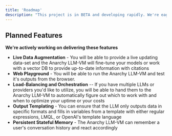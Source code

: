 ```yaml
---
title: 'Roadmap'
description: "This project is in BETA and developing rapidly. We're eager to get your feedback and discuss your ideas."
---
```


## Planned Features
**We're actively working on delivering these features**
- **Live Data Augmentation** - You will be able to provide a live updating data-set and the Anarchy LLM-VM will fine-tune your models or work with a vector DB to provide up-to-date information with citations
- **Web Playground** - You will be able to run the Anarchy LLM-VM and test it's outputs from the browser.
- **Load-Balancing and Orchestration** -- If you have multiple LLMs or providers you'd like to utilize, you will be able to hand them to the Anarchy LLM-VM to automatically figure out which to work with and when to optimize your uptime or your costs
- **Output Templating** - You can ensure that the LLM only outputs data in specific formats and fills in variables from a template with either regular expressions, LMQL, or OpenAI's template language
- **Persistent Stateful Memory** - The Anarchy LLM-VM can remember a user's conversation history and react accordingly